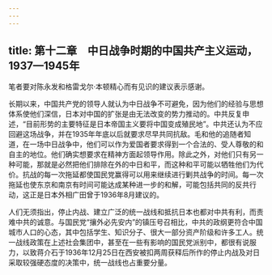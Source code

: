 ```yaml
---
---
---
```

title: 第十二章　中日战争时期的中国共产主义运动，1937—1945年
---



笔者要对陈永发和格雷戈尔·本顿精心而有见识的建议表示感谢。



长期以来，中国共产党的领导人就认为中日战争不可避免，因为他们的经验与思想体系使他们深信，日本对中国的扩张是由无法改变的势力推动的。中共反复申述，“目前形势的主要特征是日本帝国主义要将中国变成殖民地”。中共还认为不应回避这场战争，并在1935年年底以后就要求尽早共同抗敌。毛和他的追随者知道，在一场中日战争中，他们可以作为爱国者要求得到一个合法的、受人尊敬的和自主的地位。他们确实想要求在精神方面起领导作用。除此之外，对他们只有另一种可能，那就是必然把他们排除在外的中日和平，而这种和平可能以牺牲他们为代价。抗战的每一次拖延都使国民党赢得可以用来继续进行剿共战争的时间。每一次拖延也使东京和南京有时间可能达成某种进一步的和解，可能包括共同的反共行动，这正是日本外相广田曾于1936年8月建议的。

人们无须指出，停止内战、建立广泛的统一战线和抵抗日本也都对中共有利，而责难中共的诚意。与国民党“攘外必先安内”的镇压号召相比，中共的政纲更符合中国城市人口的心态，其中包括学生、知识分子、很大一部分资产阶级和许多工人。统一战线政策在上述社会集团中，甚至在一些有影响的国民党派别中，都很有说服力，以致蒋介石于1936年12月25日在西安被扣两周获释后所作的停止内战及对日采取较强硬态度的决策中，统一战线也占重要分量。